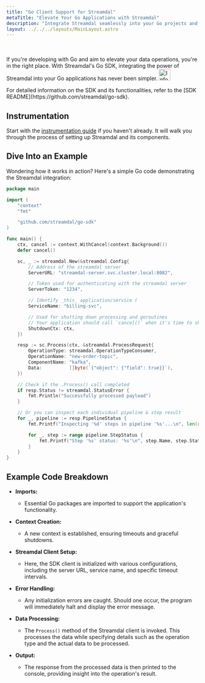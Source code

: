 ```yaml
---
title: "Go Client Support for Streamdal"
metaTitle: "Elevate Your Go Applications with Streamdal"
description: "Integrate Streamdal seamlessly into your Go projects and optimize your data operations."
layout: ../../../layouts/MainLayout.astro
---
```



<Changes />

<br />
<br />
If you're developing with Go and aim to elevate your data operations, you're in 
the right place. With Streamdal's Go SDK, integrating the power of Streamdal 
into your Go applications has never been simpler.


<Notification type="information">
  <img src={info} alt="Information" width="30px" height="30px" />
  <div class="prose-md prose-p:my-2 prose-a:text-purple-dark prose-a:underline">
    <p>For detailed information on the SDK and its functionalities, refer to the [SDK README](https://github.com/streamdal/go-sdk).</p>
  </div>
</Notification>

## Instrumentation

Start with the [instrumentation guide](../../guides/instrumentation) if you 
haven't already. It will walk you through the process of setting up Streamdal 
and its components. 


## Dive Into an Example

Wondering how it works in action? Here's a simple Go code demonstrating the Streamdal integration:

```go
package main

import (
	"context"
	"fmt"

	"github.com/streamdal/go-sdk"
)

func main() {
	ctx, cancel := context.WithCancel(context.Background())
	defer cancel()

	sc, _ := streamdal.New(&streamdal.Config{
		// Address of the streamdal server
		ServerURL: "streamdal-server.svc.cluster.local:8082",

		// Token used for authenticating with the streamdal server
		ServerToken: "1234",

		// Identify _this_ application/service (
		ServiceName: "billing-svc",

		// Used for shutting down processing and goroutines
		// Your application should call `cancel()` when it's time to shut down
		ShutdownCtx: ctx,
	})

	resp := sc.Process(ctx, &streamdal.ProcessRequest{
		OperationType: streamdal.OperationTypeConsumer,
		OperationName: "new-order-topic",
		ComponentName: "kafka",
		Data:          []byte(`{"object": {"field": true}}`),
	})

	// Check if the .Process() call completed
	if resp.Status != streamdal.StatusError {
		fmt.Println("Successfully processed payload")
	}

	// Or you can inspect each individual pipeline & step result
	for _, pipeline := resp.PipelineStatus {
		fmt.Printf("Inspecting '%d' steps in pipeline '%s'...\n", len(resp.PipelineStatus), pipeline.Name)

		for _, step := range pipeline.StepStatus {
			fmt.Printf("Step '%s' status: '%s'\n", step.Name, step.Status)
		}
	}
}
```
## Example Code Breakdown

- **Imports:** 
   - Essential Go packages are imported to support the application's functionality.
   
- **Context Creation:** 
   - A new context is established, ensuring timeouts and graceful shutdowns.

- **Streamdal Client Setup:** 
   - Here, the SDK client is initialized with various configurations, including the server URL, service name, and specific timeout intervals.

- **Error Handling:** 
   - Any initialization errors are caught. Should one occur, the program will immediately halt and display the error message.

- **Data Processing:** 
   - The `Process()` method of the Streamdal client is invoked. This processes the data while specifying details such as the operation type and the actual data to be processed.

- **Output:** 
   - The response from the processed data is then printed to the console, providing insight into the operation's result.
